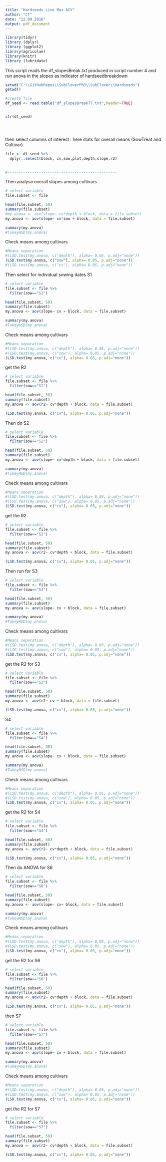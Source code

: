 ```yaml
---
title: "Hardseeds Live Max 6CV"
author: "CT"
date: "22.09.2016"
output: pdf_document
---
```



```r
library(tidyr)
library (dplyr)
library (ggplot2)
library(agricolae)
library(knitr)
library (lubridate)


```

This script reads the df_slopesBreak.txt produced in script number 4 and run anova in the slopes as indicator of hardseedbreakdown 

```r
setwd("C:\\GitHubRepos\\SubCloverPhD\\SubClover\\Hardseeds")
getwd()

#create file
df_seed <- read.table("df_slopesBreakTT.txt",header=TRUE)


str(df_seed)





```



then select columns of interest : here stats for overall means (SowTreat and Cultivar)

```r

file <- df_seed %>%
  dplyr::select(block, cv,sow,plot,depth,slope,r2)
 

#-------------------------------------------------

```


Then analyse overall slopes among cultivars 
```r
# select variable 
file.subset <- file 

head(file.subset, 50)
summary(file.subset)
#my.anova <- aov(slope~ cv*depth + block, data = file.subset)
my.anova <- aov(slope~ cv*sow + block, data = file.subset)
```

```r
summary(my.anova)
#TukeyHSD(my.anova)


```

Check means among cultivars 
```r
#Means separation 
#(LSD.test(my.anova, c("depth"), alpha= 0.05, p.adj="none"))
(LSD.test(my.anova, c("sow"), alpha= 0.05, p.adj="none"))
#(LSD.test(my.anova, c("cv"), alpha= 0.05, p.adj="none"))
```





Then select for individual sowing dates 
S1 


```r
# select variable 
file.subset <- file %>%
  filter(sow=="S1")

head(file.subset, 50)
summary(file.subset)
my.anova <- aov(slope~ cv + block, data = file.subset)

```

```r
summary(my.anova)
#TukeyHSD(my.anova)


```

Check means among cultivars 
```r
#Means separation 
#(LSD.test(my.anova, c("depth"), alpha= 0.05, p.adj="none"))
#(LSD.test(my.anova, c("sow"), alpha= 0.05, p.adj="none"))
(LSD.test(my.anova, c("cv"), alpha= 0.05, p.adj="none"))
```


get the R2 

```r
# select variable 
file.subset <- file %>%
  filter(sow=="S1")

head(file.subset, 50)
summary(file.subset)
my.anova <- aov(r2~ cv*depth + block, data = file.subset)

(LSD.test(my.anova, c("cv"), alpha= 0.05, p.adj="none"))
```


Then do S2 



```r
# select variable 
file.subset <- file %>%
  filter(sow=="S2")

head(file.subset, 50)
summary(file.subset)
my.anova <- aov(slope~ cv*depth + block, data = file.subset)

```

```r
summary(my.anova)
#TukeyHSD(my.anova)


```

Check means among cultivars 
```r
#Means separation 
#(LSD.test(my.anova, c("depth"), alpha= 0.05, p.adj="none"))
#(LSD.test(my.anova, c("sow"), alpha= 0.05, p.adj="none"))
(LSD.test(my.anova, c("cv"), alpha= 0.05, p.adj="none"))
```


get the R2 

```r
# select variable 
file.subset <- file %>%
  filter(sow=="S2")

head(file.subset, 50)
summary(file.subset)
my.anova <- aov(r2~ cv*depth + block, data = file.subset)

(LSD.test(my.anova, c("cv"), alpha= 0.05, p.adj="none"))
```

Then run for S3 


```r
# select variable 
file.subset <- file %>%
  filter(sow=="S3")

head(file.subset, 50)
summary(file.subset)
my.anova <- aov(slope~ cv + block, data = file.subset)

```

```r
summary(my.anova)
#TukeyHSD(my.anova)


```

Check means among cultivars 
```r
#Means separation 
#(LSD.test(my.anova, c("depth"), alpha= 0.05, p.adj="none"))
#(LSD.test(my.anova, c("sow"), alpha= 0.05, p.adj="none"))
(LSD.test(my.anova, c("cv"), alpha= 0.05, p.adj="none"))
```


get the R2 for S3  

```r
# select variable 
file.subset <- file %>%
  filter(sow=="S3")

head(file.subset, 50)
summary(file.subset)
my.anova <- aov(r2~ cv + block, data = file.subset)

(LSD.test(my.anova, c("cv"), alpha= 0.05, p.adj="none"))
```

S4

```r
# select variable 
file.subset <- file %>%
  filter(sow=="S4")

head(file.subset, 50)
summary(file.subset)
my.anova <- aov(slope~ cv + block, data = file.subset)

```

```r
summary(my.anova)
#TukeyHSD(my.anova)


```

Check means among cultivars 
```r
#Means separation 
#(LSD.test(my.anova, c("depth"), alpha= 0.05, p.adj="none"))
#(LSD.test(my.anova, c("sow"), alpha= 0.05, p.adj="none"))
(LSD.test(my.anova, c("cv"), alpha= 0.05, p.adj="none"))
```


get the R2 for S4  

```r
# select variable 
file.subset <- file %>%
  filter(sow=="S4")

head(file.subset, 50)
summary(file.subset)
my.anova <- aov(r2~ cv*depth + block, data = file.subset)

(LSD.test(my.anova, c("cv"), alpha= 0.05, p.adj="none"))
```


Then do ANOVA for S6 

```r
# select variable 
file.subset <- file %>%
  filter(sow=="S6")

head(file.subset, 50)
summary(file.subset)
my.anova <- aov(slope~ cv+ block, data = file.subset)

```

```r
summary(my.anova)
#TukeyHSD(my.anova)


```

Check means among cultivars 
```r
#Means separation 
#(LSD.test(my.anova, c("depth"), alpha= 0.05, p.adj="none"))
#(LSD.test(my.anova, c("sow"), alpha= 0.05, p.adj="none"))
(LSD.test(my.anova, c("cv"), alpha= 0.05, p.adj="none"))
```


get the R2 for S6  

```r
# select variable 
file.subset <- file %>%
  filter(sow=="S6")

head(file.subset, 50)
summary(file.subset)
my.anova <- aov(r2~ cv*depth + block, data = file.subset)

(LSD.test(my.anova, c("cv"), alpha= 0.05, p.adj="none"))
```
 then S7 
 
 
```r
# select variable 
file.subset <- file %>%
  filter(sow=="S7")

head(file.subset, 50)
summary(file.subset)
my.anova <- aov(slope~ cv + block, data = file.subset)

```

```r
summary(my.anova)
#TukeyHSD(my.anova)


```

Check means among cultivars 
```r
#Means separation 
#(LSD.test(my.anova, c("depth"), alpha= 0.05, p.adj="none"))
#(LSD.test(my.anova, c("sow"), alpha= 0.05, p.adj="none"))
(LSD.test(my.anova, c("cv"), alpha= 0.05, p.adj="none"))
```


get the R2 for S7  

```r
# select variable 
file.subset <- file %>%
  filter(sow=="S7")

head(file.subset, 50)
summary(file.subset)
my.anova <- aov(r2~ cv*depth + block, data = file.subset)

(LSD.test(my.anova, c("cv"), alpha= 0.05, p.adj="none"))
```
 













